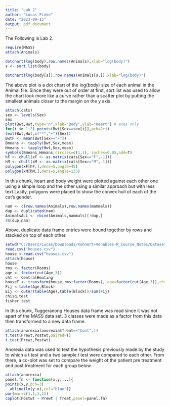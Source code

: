 ---
title: "Lab 2"
author: "Lucas Finke"
date: "2023-09-15"
output: pdf_document
---

The Following is Lab 2.

```{R}
require(MASS)
attach(Animals)
```

```{R}
dotchart(log(body),row.names(Animals),xlab="log(body)")
s <- sort.list(body) 

dotchart(log(body[s]),row.names(Animals[s,]),xlab="log(body)")

```

The above plot is a dot chart of the log(body) size of each animal in the Animal file. Since they were out of order at first, sort.list was used to allow the chart look more like a curve rather than a scatter plot by putting the smallest animals closer to the margin on the y axis.

```{R HOH Cat Data}
attach(cats)
sex <- levels(Sex)
sex
plot(Bwt,Hwt,type="n",xlab="Body",ylab="Heart") # axes only
for(i in 1:2) points(Bwt[Sex==sex[i]],pch=2+i)
text(Bwt,Hwt,c("*","+")[Sex])
BwtF <- mean(Bwt[Sex=="F"])
Bmeans <- tapply(Bwt,Sex,mean)
Hmeans <- tapply(Hwt,Sex,mean)
symbols(Bmeans,Hmeans,circles=c(1,1), inches=0.05,add=T)
hF <- chull(xF <- as.matrix(cats[Sex=="F",-1]))
hM <- chull(xM <- as.matrix(cats[Sex=="M",-1]))
polygon(xF[hF,],dens=5,angle=45)
polygon(xM[hM,],dens=5,angle=135)
```

In this chunk, heart and body weight were plotted against each other one using a simple loop and the other using a similar approach but with less text.Lastly, polygons were placed to show the convex hull of each of the cat's gender.

```{R}
nam <- c(row.names(Animals),row.names(mammals))
dup <- duplicated(nam)
AnimalsALL <- rbind(Animals,mammals)[!dup,]
rm(dup,nam)
```

Above, duplicate data frame entries were bound together by rows and stacked on top of each other.

```{R}
setwd("C:/Users/Lucas/Downloads/Kuhnert+Venables-R_Course_Notes/Datasets")
read.csv("houses.csv")
house <-read.csv("houses.csv")
attach(house)
house
rms <- factor(Rooms)
age <- factor(cut(Age,3))
cht <- CentralHeating
houseT <- transform(house,rms+factor(Rooms), age=factor(cut(Age,3)),cht=CentralHeating)
Fij <-table(Age,Block)
Eij <- outer(table(Age),table(Block))/sum(Fij)
chisq.test
fisher.test
```

In this chunk, Tuggeranong Houses data frame was read since it was not apart of the MASS data set. 3 classes were made as a factor from this data then transformed to a new data frame.

```{R Anorexia Data}
attach(anorexia[anorexia$Treat=="Cont",])
t.test(Prewt,Postwt,paired=T)
t.test(Prewt,Postwt)
```

Anorexia data was used to test the hypothesis previously made by the study to which a t test and a two sample t test were compared to each other. From there, a co-plot was set to compare the weight of the patient pre treatment and post treatment for each group below.

```{R}
attach(anorexia)
panel.fn <- function(x,y,...){
points(x,y,pch=3)
  abline(lm(y~x),col="blue")}
par(mar=c(1,1,1,1))
coplot(Postwt ~ Prewt | Treat,panel=panel.fn)

```

```         
```
